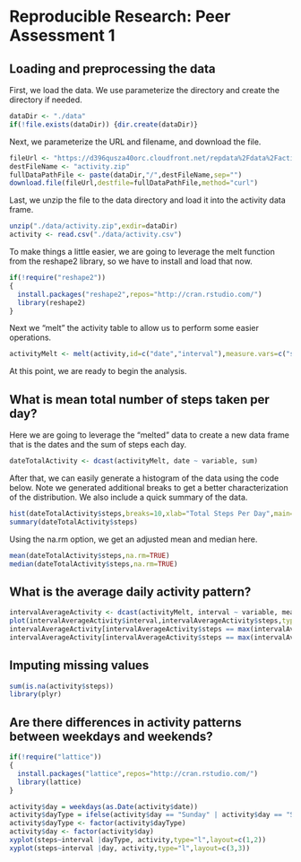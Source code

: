 # Reproducible Research: Peer Assessment 1


## Loading and preprocessing the data
First, we load the data.  We use parameterize the directory and create the directory if needed.

```r
dataDir <- "./data"
if(!file.exists(dataDir)) {dir.create(dataDir)}
```

Next, we parameterize the URL and filename, and download the file.
```r
fileUrl <- "https://d396qusza40orc.cloudfront.net/repdata%2Fdata%2Factivity.zip"
destFileName <- "activity.zip"
fullDataPathFile <- paste(dataDir,"/",destFileName,sep="")
download.file(fileUrl,destfile=fullDataPathFile,method="curl")
```

Last, we unzip the file to the data directory and load it into the activity data frame.
```r
unzip("./data/activity.zip",exdir=dataDir)
activity <- read.csv("./data/activity.csv")
```

To make things a little easier, we are going to leverage the melt function from the reshape2 library, so we have to install and load that now.

```r
if(!require("reshape2"))
{
  install.packages("reshape2",repos="http://cran.rstudio.com/")
  library(reshape2)
}
```

Next we "melt" the activity table to allow us to perform some easier operations.

```r
activityMelt <- melt(activity,id=c("date","interval"),measure.vars=c("steps"))
```

At this point, we are ready to begin the analysis.

## What is mean total number of steps taken per day?

Here we are going to leverage the "melted" data to create a new data frame that is the dates and the sum of steps each day.
```r
dateTotalActivity <- dcast(activityMelt, date ~ variable, sum)
```

After that, we can easily generate a histogram of the data using the code below.  Note we generated additional breaks to get a better characterization of the distribution.  We also include a quick summary of the data.
```r
hist(dateTotalActivity$steps,breaks=10,xlab="Total Steps Per Day",main="Histogram of Total Daily Steps")
summary(dateTotalActivity$steps)
```

Using the na.rm option, we get an adjusted mean and median here.
```r
mean(dateTotalActivity$steps,na.rm=TRUE)
median(dateTotalActivity$steps,na.rm=TRUE)
```


## What is the average daily activity pattern?
```r
intervalAverageActivity <- dcast(activityMelt, interval ~ variable, mean,na.rm=TRUE)
plot(intervalAverageActivity$interval,intervalAverageActivity$steps,type="l",xlab="Interval Number",ylab="Average Daily Steps")
intervalAverageActivity[intervalAverageActivity$steps == max(intervalAverageActivity$steps),]
intervalAverageActivity[intervalAverageActivity$steps == max(intervalAverageActivity$steps),]$interval
```


## Imputing missing values
```r
sum(is.na(activity$steps))
library(plyr)
```


## Are there differences in activity patterns between weekdays and weekends?

```r
if(!require("lattice"))
{
  install.packages("lattice",repos="http://cran.rstudio.com/")
  library(lattice)
}
```
```r
activity$day = weekdays(as.Date(activity$date))
activity$dayType = ifelse(activity$day == "Sunday" | activity$day == "Saturday","Weekend","Weekday")
activity$dayType <- factor(activity$dayType)
activity$day <- factor(activity$day)
xyplot(steps~interval |dayType, activity,type="l",layout=c(1,2))
xyplot(steps~interval |day, activity,type="l",layout=c(3,3))
```

